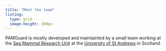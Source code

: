 ```yaml
---
title: "Meet the team"
listing: 
  type: grid
  image-height: 300px
---
```


PAMGuard is mostly developed and maintainted by a small team working at the [Sea Mammal Research Unit](https://www.smru.st-andrews.ac.uk/index.html) at the [University of St Andrews](https://www.st-andrews.ac.uk/) in Scotland.
